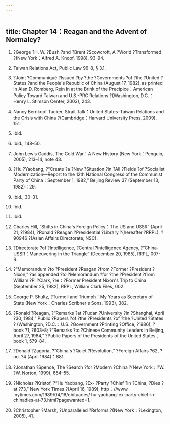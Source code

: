 ```yaml
---
---
---
```

title: Chapter 14：Reagan and the Advent of Normalcy?
---



1. ?George ?H. W. ?Bush ?and ?Brent ?Scowcroft, A ?World ?Transformed ?(New York：Alfred A. Knopf, 1998), 93–94.

2. Taiwan Relations Act, Public Law 96-8, § 3.1.

3. ?Joint ?Communiqué ?Issued ?by ?the ?Governments ?of ?the ?United ?States ?and the People's Republic of China (August 17, 1982), as printed in Alan D. Romberg, Rein In at the Brink of the Precipice：American Policy Toward Taiwan and U.S.-PRC Relations ?(Washington, D.C.：Henry L. Stimson Center, 2003), 243.

4. Nancy Bernkopf Tucker, Strait Talk：United States–Taiwan Relations and the Crisis with China ?(Cambridge：Harvard University Press, 2009), 151.

5. Ibid.

6. Ibid., 148–50.

7. John Lewis Gaddis, The Cold War：A New History (New York：Penguin, 2005), 213–14, note 43.

8. ?Hu ?Yaobang, ?“Create ?a ?New ?Situation ?in ?All ?Fields ?of ?Socialist Modernization—Report to the 12th National Congress of the Communist Party of China：September 1, 1982,” Beijing Review 37 (September 13, 1982)：29.

9. Ibid., 30–31.

10. Ibid.

11. Ibid.

12. Charles Hill, “Shifts in China's Foreign Policy：The US and USSR” (April 21, ?1984), ?Ronald ?Reagan ?Presidential ?Library ?(hereafter ?RRPL), ?90946 ?(Asian Affairs Directorate, NSC).

13. ?Directorate ?of ?Intelligence, ?Central ?Intelligence Agency, ?“China-USSR：Maneuvering in the Triangle” (December 20, 1985), RRPL, 007-R.

14. ?“Memorandum ?to ?President ?Reagan ?from ?Former ?President ?Nixon,” ?as appended ?to ?Memorandum ?for ?the ?President ?from William ?P. ?Clark, ?re：?Former President Nixon's Trip to China (September 25, 1982), RRPL, William Clark Files, 002.

15. George P. Shultz, ?Turmoil and Triumph：My Years as Secretary of State (New York：Charles Scribner's Sons, 1993), 382.

16. ?Ronald ?Reagan, ?“Remarks ?at ?Fudan ?University ?in ?Shanghai, April ?30, 1984,” Public ?Papers ?of ?the ?Presidents ?of ?the ?United ?States ? (Washington, ?D.C.：U.S. ?Government ?Printing ?Office, ?1986), ?book ?1, ?603–8; ?“Remarks ?to ?Chinese Community Leaders in Beijing, April 27, 1984,” ?Public Papers of the Presidents of the United States , book 1, 579–84.

17. ?Donald ?Zagoria, ?“China's ?Quiet ?Revolution,” ?Foreign Affairs ?62, ?no. ?4 (April 1984)：881.

18. ?Jonathan ?Spence, The ?Search ?for ?Modern ?China ?(New York：?W. ?W. Norton, 1999), 654–55.

19. ?Nicholas ?Kristof, ?“Hu Yaobang, ?Ex- ?Party ?Chief ?in ?China, ?Dies ?at ?73,” New York Times ?(April 16, 1989), http：//www .nytimes.com/1989/04/16/obituaries/ hu-yaobang-ex-party-chief-in-chinadies-at-73.html?pagewanted=1.

20. ?Christopher ?Marsh, ?Unparalleled ?Reforms ?(New York：?Lexington, 2005), 41.